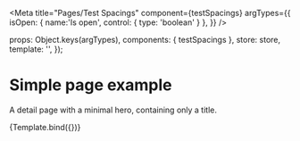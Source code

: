 

<Meta
  title="Pages/Test Spacings"
  component={testSpacings}
  argTypes={{
    isOpen: { name:'Is open', control: { type: 'boolean' } },
  }}
/>

  props: Object.keys(argTypes),
  components: { testSpacings },
  store: store,
  template: '<testSpacings />',
});

# Simple page example

A detail page with a minimal hero, containing only a title.

<Canvas>
  <Story
    name="Example"
    args={{
      isOpen: false,
    }}
  >
    {Template.bind({})}
  </Story>
</Canvas>
